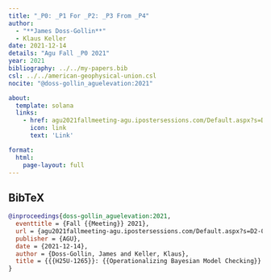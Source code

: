 ```yaml
---
title: "_P0: _P1 For _P2: _P3 From _P4"
author:
  - "**James Doss-Gollin**"
  - Klaus Keller
date: 2021-12-14
details: "Agu Fall _P0 2021"
year: 2021
bibliography: ../../my-papers.bib
csl: ../../american-geophysical-union.csl
nocite: "@doss-gollin_aguelevation:2021"

about:
  template: solana
  links:
    - href: agu2021fallmeeting-agu.ipostersessions.com/Default.aspx?s=D2-0D-CF-34-C4-B0-81-F3-7F-89-98-D7-10-3D-BB-01
      icon: link
      text: 'Link'

format:
  html:
    page-layout: full
---
```


## BibTeX

```bibtex
@inproceedings{doss-gollin_aguelevation:2021,
  eventtitle = {Fall {{Meeting}} 2021},
  url = {agu2021fallmeeting-agu.ipostersessions.com/Default.aspx?s=D2-0D-CF-34-C4-B0-81-F3-7F-89-98-D7-10-3D-BB-01},
  publisher = {AGU},
  date = {2021-12-14},
  author = {Doss-Gollin, James and Keller, Klaus},
  title = {{{H25U-1265}}: {{Operationalizing Bayesian Model Checking}} for {{Robust Decision Making}}: {{Insights}} from {{House Elevation}}},
}
```